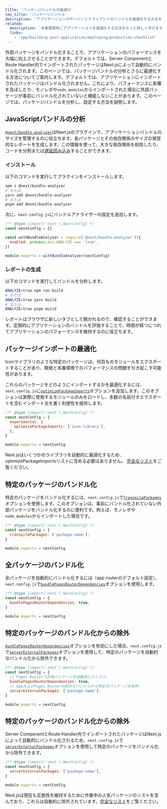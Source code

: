 ```yaml
---
title: 'パッケージバンドルの最適化'
nav_title: 'パッケージバンドル'
description: 'アプリケーションのサーバーとクライアントのバンドルを最適化する方法を学びます。'
related:
  description: '本番環境用にアプリケーションを最適化する方法をもっと詳しく学びます。'
  links:
    - 'app/building-your-application/deploying/production-checklist'
---
```


外部パッケージをバンドル化することで、アプリケーションのパフォーマンスを大幅に向上させることができます。<AppOnly>デフォルトでは、Server ComponentとRoute Handler内でインポートされたパッケージはNext.jsによって自動的にバンドル化されます。このページでは、パッケージバンドルの分析とさらに最適化する方法についてご案内します。</AppOnly><PagesOnly>デフォルトでは、アプリケーションにインポートされたパッケージはバンドル化されません。これにより、パフォーマンスに影響を及ぼしたり、モノレポや`node_modules`からインポートされた場合に外部パッケージが事前にバンドル化されていないと機能しないことがあります。このページでは、パッケージバンドルを分析し、設定する方法を説明します。</PagesOnly>

## JavaScriptバンドルの分析

[`@next/bundle-analyzer`](https://www.npmjs.com/package/@next/bundle-analyzer)はNext.jsのプラグインで、アプリケーションバンドルのサイズを管理するのに役立ちます。各パッケージとその依存関係のサイズの視覚的なレポートを生成します。この情報を使って、大きな依存関係を削除したり、コードを分割または[遅延読み込み](/docs/app/building-your-application/optimizing/lazy-loading)することができます。

### インストール

以下のコマンドを実行してプラグインをインストールします。

```bash
npm i @next/bundle-analyzer
# または
yarn add @next/bundle-analyzer
# または
pnpm add @next/bundle-analyzer
```

次に、`next.config.js`にバンドルアナライザーの設定を追加します。

```js title="next.config.js"
/** @type {import('next').NextConfig} */
const nextConfig = {}

const withBundleAnalyzer = require('@next/bundle-analyzer')({
  enabled: process.env.ANALYZE === 'true',
})

module.exports = withBundleAnalyzer(nextConfig)
```

### レポートの生成

以下のコマンドを実行してバンドルを分析します。

```bash
ANALYZE=true npm run build
# または
ANALYZE=true yarn build
# または
ANALYZE=true pnpm build
```

レポートはブラウザに新しいタブとして開かれるので、確認することができます。定期的にアプリケーションのバンドルを評価することで、時間が経つにつれてアプリケーションのパフォーマンスを維持するのに役立ちます。

## パッケージインポートの最適化

Iconライブラリのような特定のパッケージは、何百ものモジュールをエクスポートすることがあり、開発と本番環境でのパフォーマンスの問題を引き起こす可能性があります。

これらのパッケージをどのようにインポートするかを最適化するには、`next.config.js`に[`optimizePackageImports`](/docs/app/api-reference/next-config-js/optimizePackageImports)オプションを追加します。このオプションは実際に使用するモジュールのみをロードし、多数の名前付きエクスポートを含むインポート文を書く利便性を提供します。

```js title="next.config.js"
/** @type {import('next').NextConfig} */
const nextConfig = {
  experimental: {
    optimizePackageImports: ['icon-library'],
  },
}

module.exports = nextConfig
```

Next.jsはいくつかのライブラリを自動的に最適化するため、optimizePackageImportsリストに含める必要はありません。 [完全なリスト](https://nextjs.org/docs/app/api-reference/next-config-js/optimizePackageImports)をご覧ください。

<PagesOnly>

## 特定のパッケージのバンドル化

特定のパッケージをバンドル化するには、`next.config.js`で[`transpilePackages`](/docs/app/api-reference/next-config-js/transpilePackages)オプションを使用します。このオプションは、事前にバンドル化されていない外部パッケージをバンドル化するのに便利です。例えば、モノレポや`node_modules`からインポートした場合です。

```js title="next.config.js"
/** @type {import('next').NextConfig} */
const nextConfig = {
  transpilePackages: ['package-name'],
}

module.exports = nextConfig
```

## 全パッケージのバンドル化

全パッケージを自動的にバンドル化するには（app routerのデフォルト設定）、`next.config.js`で[`bundlePagesRouterDependencies`](/docs/pages/api-reference/next-config-js/bundlePagesRouterDependencies)オプションを使用します。

```js title="next.config.js"
/** @type {import('next').NextConfig} */
const nextConfig = {
  bundlePagesRouterDependencies: true,
}

module.exports = nextConfig
```

## 特定のパッケージのバンドル化からの除外

[`bundlePagesRouterDependencies`](/docs/pages/api-reference/next-config-js/bundlePagesRouterDependencies)オプションを有効にした場合、`next.config.js`で[`serverExternalPackages`](/docs/pages/api-reference/next-config-js/serverExternalPackages)オプションを使用して、特定のパッケージを自動的なバンドル化から除外できます。

```js title="next.config.js"
/** @type {import('next').NextConfig} */
const nextConfig = {
  // Pages Routerで外部パッケージを自動的にバンドル:
  bundlePagesRouterDependencies: true,
  // AppおよびPages Routerの両方でバンドルから特定のパッケージを除外:
  serverExternalPackages: ['package-name'],
}

module.exports = nextConfig
```

</PagesOnly>

<AppOnly>

## 特定のパッケージのバンドル化からの除外

Server ComponentとRoute Handler内でインポートされたパッケージはNext.jsによって自動的にバンドル化されるため、`next.config.js`で[`serverExternalPackages`](/docs/app/api-reference/next-config-js/serverExternalPackages)オプションを使用して特定のパッケージをバンドル化から除外できます。

```js title="next.config.js"
/** @type {import('next').NextConfig} */
const nextConfig = {
  serverExternalPackages: ['package-name'],
}

module.exports = nextConfig
```

Next.jsは現在も互換性を維持するために作業中の人気パッケージのリストを含んでおり、これらは自動的に除外されています。[完全なリスト](/docs/app/api-reference/next-config-js/serverExternalPackages)をご覧ください。

</AppOnly>